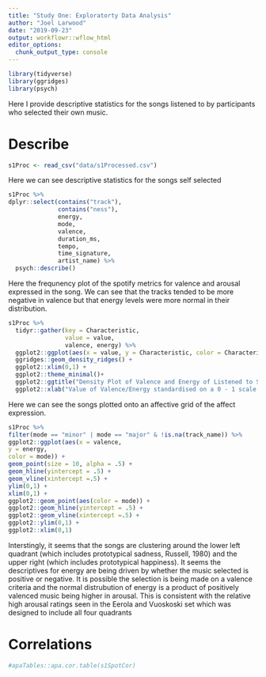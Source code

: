 ```yaml
---
title: "Study One: Exploratorty Data Analysis"
author: "Joel Larwood"
date: "2019-09-23"
output: workflowr::wflow_html
editor_options:
  chunk_output_type: console
---
```

```r
library(tidyverse)
library(ggridges)
library(psych)
```

Here I provide descriptive statistics for the songs listened to by participants who selected their own music. 

# Describe

```r
s1Proc <- read_csv("data/s1Processed.csv")
```


Here we can see descriptive statistics for the songs self selected
```r
s1Proc %>% 
dplyr::select(contains("track"),
              contains("ness"),
              energy,
              mode,
              valence,
              duration_ms,
              tempo,
              time_signature,
              artist_name) %>% 
  psych::describe()
```

Here the frequnency plot of the spotify metrics for valence and arousal expressed in the song. We can see that the tracks tended to be more negative in valence but that energy levels were more normal in their distribution. 
```r
s1Proc %>% 
  tidyr::gather(key = Characteristic,
                value = value,
                valence, energy) %>% 
  ggplot2::ggplot(aes(x = value, y = Characteristic, color = Characteristic, fill = Characteristic)) + 
  ggridges::geom_density_ridges() + 
  ggplot2::xlim(0,1) +
  ggplot2::theme_minimal()+ 
  ggplot2::ggtitle("Density Plot of Valence and Energy of Listened to Songs") + 
  ggplot2::xlab("Value of Valence/Energy standardised on a 0 - 1 scale. \nCloser to 0 is equal to less energy or less positive valence")

```

Here we can see the songs plotted onto an affective grid of the affect expression. 
```r
s1Proc %>% 
filter(mode == "minor" | mode == "major" & !is.na(track_name)) %>% 
ggplot2::ggplot(aes(x = valence,
y = energy,
color = mode)) +
geom_point(size = 10, alpha = .5) +
geom_hline(yintercept = .5) +
geom_vline(xintercept =.5) +
ylim(0,1) +
xlim(0,1) +
ggplot2::geom_point(aes(color = mode)) +
ggplot2::geom_hline(yintercept = .5) +
ggplot2::geom_vline(xintercept =.5) + 
ggplot2::ylim(0,1) + 
ggplot2::xlim(0,1)
```

Interstingly, it seems that the songs are clustering around the lower left quadrant (which includes prototypical sadness, Russell, 1980) and the upper right (which includes prototypical happiness). It seems the descriptives for energy are being driven by whether the music selected is positive or negative. It is possible the selection is being made on a valence criteria and the normal distrubution of energy is a product of positively valenced music being higher in arousal. This is consistent with the relative high arousal ratings seen in the Eerola and Vuoskoski set which was designed to include all four quadrants

# Correlations 

```r

#apaTables::apa.cor.table(s1SpotCor)
```

